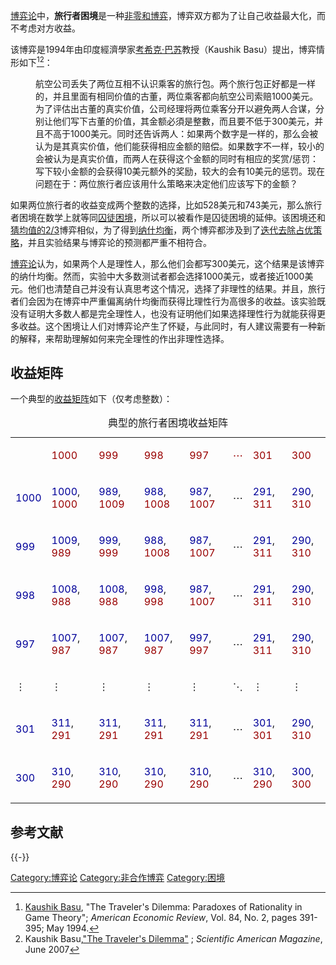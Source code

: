 [[博弈论|博弈论]]中，'''旅行者困境'''是一种[[非零和博弈|非零和博弈]]，博弈双方都为了让自己收益最大化，而不考虑对方收益。

该博弈是1994年由印度經濟學家[[考希克·巴苏|考希克·巴苏]]教授（Kaushik Basu）提出，博弈情形如下<ref>[[Kaushik_Basu|Kaushik Basu]], "The Traveler's Dilemma: Paradoxes of Rationality in Game Theory"; ''American Economic Review'', Vol. 84, No. 2, pages 391-395; May 1994.</ref><ref>Kaushik Basu,[http://www.sciam.com/article.cfm?chanID=sa006&colID=1&articleID=7750A576-E7F2-99DF-3824E0B1C2540D47 "The Traveler's Dilemma"] {{Wayback|url=http://www.sciam.com/article.cfm?chanID=sa006&colID=1&articleID=7750A576-E7F2-99DF-3824E0B1C2540D47 |date=20070926222710 }}; ''Scientific American Magazine'', June 2007</ref>：

:航空公司丢失了两位互相不认识乘客的旅行包。两个旅行包正好都是一样的，并且里面有相同价值的古董，两位乘客都向航空公司索赔1000美元。为了评估出古董的真实价值，公司经理将两位乘客分开以避免两人合谋，分别让他们写下古董的价值，其金额必須是整數，而且要不低于300美元，并且不高于1000美元。同时还告诉两人：如果两个数字是一样的，那么会被认为是其真实价值，他们能获得相应金额的赔偿。如果数字不一样，较小的会被认为是真实价值，而两人在获得这个金额的同时有相应的奖赏/惩罚：写下较小金额的会获得10美元额外的奖励，较大的会有10美元的惩罚。现在问题在于：两位旅行者应该用什么策略来决定他们应该写下的金额？

如果两位旅行者的收益变成两个整数的选择，比如528美元和743美元，那么旅行者困境在数学上就等同[[囚徒困境|囚徒困境]]，所以可以被看作是囚徒困境的延伸。该困境还和[[猜均值的2/3|猜均值的2/3]]博弈相似，为了得到[[纳什均衡|纳什均衡]]，两个博弈都涉及到了[[迭代去除占优策略|迭代去除占优策略]]，并且实验结果与博弈论的预测都严重不相符合。

[[博弈论|博弈论]]认为，如果两个人是理性人，那么他们会都写300美元，这个结果是该博弈的纳什均衡。然而，实验中大多数测试者都会选择1000美元，或者接近1000美元。他们也清楚自己并没有认真思考这个情况，选择了非理性的结果。并且，旅行者们会因为在博弈中严重偏离纳什均衡而获得比理性行为高很多的收益。该实验既没有证明大多数人都是完全理性人，也没有证明他们如果选择理性行为就能获得更多收益。这个困境让人们对博弈论产生了怀疑，与此同时，有人建议需要有一种新的解释，来帮助理解如何来完全理性的作出非理性选择。

==收益矩阵==
一个典型的[[正则形式的博弈|收益矩阵]]如下（仅考虑整数）：

{| class="wikitable"
|+ 典型的旅行者困境收益矩阵
|
!scope="col" style="color: #900"|1000
!scope="col" style="color: #900"|999
!scope="col" style="color: #900"|998
!scope="col" style="color: #900"|997
!scope="col" style="color: #900"|⋯
!scope="col" style="color: #900"|301
!scope="col" style="color: #900"|300
|-
!scope="row" style="color: #009"|1000
|<span style="color: #009">1000</span>, <span style="color: #900">1000</span>
|<span style="color: #009">989</span>, <span style="color: #900">1009</span>
|<span style="color: #009">988</span>, <span style="color: #900">1008</span>
|<span style="color: #009">987</span>, <span style="color: #900">1007</span>
|⋯
|<span style="color: #009">291</span>, <span style="color: #900">311</span>
|<span style="color: #009">290</span>, <span style="color: #900">310</span>
|-
!scope="row" style="color: #009"|999
|<span style="color: #009">1009</span>, <span style="color: #900">989</span>
|<span style="color: #009">999</span>, <span style="color: #900">999</span>
|<span style="color: #009">988</span>, <span style="color: #900">1008</span>
|<span style="color: #009">987</span>, <span style="color: #900">1007</span>
|⋯
|<span style="color: #009">291</span>, <span style="color: #900">311</span>
|<span style="color: #009">290</span>, <span style="color: #900">310</span>
|-
!scope="row" style="color: #009"|998
|<span style="color: #009">1008</span>, <span style="color: #900">988</span>
|<span style="color: #009">1008</span>, <span style="color: #900">988</span>
|<span style="color: #009">998</span>, <span style="color: #900">998</span>
|<span style="color: #009">987</span>, <span style="color: #900">1007</span>
|⋯
|<span style="color: #009">291</span>, <span style="color: #900">311</span>
|<span style="color: #009">290</span>, <span style="color: #900">310</span>
|-
!scope="row" style="color: #009"|997
|<span style="color: #009">1007</span>, <span style="color: #900">987</span>
|<span style="color: #009">1007</span>, <span style="color: #900">987</span>
|<span style="color: #009">1007</span>, <span style="color: #900">987</span>
|<span style="color: #009">997</span>, <span style="color: #900">997</span>
|⋯
|<span style="color: #009">291</span>, <span style="color: #900">311</span>
|<span style="color: #009">290</span>, <span style="color: #900">310</span>
|-
|⋮
|⋮
|⋮
|⋮
|⋮
|⋱
|⋮
|⋮
|-
!scope="row" style="color: #009"|301
|<span style="color: #009">311</span>, <span style="color: #900">291</span>
|<span style="color: #009">311</span>, <span style="color: #900">291</span>
|<span style="color: #009">311</span>, <span style="color: #900">291</span>
|<span style="color: #009">311</span>, <span style="color: #900">291</span>
|⋯
|<span style="color: #009">301</span>, <span style="color: #900">301</span>
|<span style="color: #009">290</span>, <span style="color: #900">310</span>
|-
!scope="row" style="color: #009"|300
|<span style="color: #009">310</span>, <span style="color: #900">290</span>
|<span style="color: #009">310</span>, <span style="color: #900">290</span>
|<span style="color: #009">310</span>, <span style="color: #900">290</span>
|<span style="color: #009">310</span>, <span style="color: #900">290</span>
|⋯
|<span style="color: #009">310</span>, <span style="color: #900">290</span>
|<span style="color: #009">300</span>, <span style="color: #900">300</span>
|}

==参考文献==
{{Reflist}}

{{-}}
{{博弈论}}

[[Category:博弈论|Category:博弈论]]
[[Category:非合作博弈|Category:非合作博弈]]
[[Category:困境|Category:困境]]